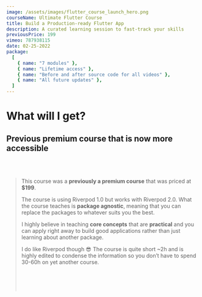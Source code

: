 ```yaml
---
image: /assets/images/flutter_course_launch_hero.png
courseName: Ultimate Flutter Course
title: Build a Production-ready Flutter App
description: A curated learning session to fast-track your skills
previousPrice: 199
vimeo: 787938115
date: 02-25-2022
package:
  [
    { name: "7 modules" },
    { name: "Lifetime access" },
    { name: "Before and after source code for all videos" },
    { name: "All future updates" },
  ]
---
```



# What will I get?

## Previous premium course that is now more accessible
<br/><br/>

>This course was a **previously a premium course** that was priced at **$199**.
>
>The course is using Riverpod 1.0 but works with Riverpod 2.0. What the course
>teaches is **package agnostic**, meaning that you can replace the packages to
>whatever suits you the best.
>
>I highly believe in teaching **core concepts** that are **practical** and you can
>apply right away to build good applications rather than just learning about another package.
>
>I do like Riverpod though 😎 The course is quite short ~2h and is highly edited to condense
>the information so you don’t have to spend 30-60h on yet another course.
<br/><br/><br/><br/><br/>

<ModuleCard
  number={1}
  title="Module 1: Structure and Building UI"
  description="Setting up the base structure of the project as well as building out the UI are two very important parts"
/>
<ModuleCard
  number={2}
  title="Module 1: Structure and Building UI"
  description="Setting up the base structure of the project as well as building out the UI are two very important parts"
/>
<ModuleCard
  number={3}
  title="Module 1: Structure and Building UI"
  description="Setting up the base structure of the project as well as building out the UI are two very important parts"
/>
<ModuleCard
  number={4}
  title="Module 1: Structure and Building UI"
  description="Setting up the base structure of the project as well as building out the UI are two very important parts"
/>
<ModuleCard
  number={5}
  title="Module 1: Structure and Building UI"
  description="Setting up the base structure of the project as well as building out the UI are two very important parts"
/>
